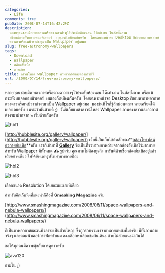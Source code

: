 ```yaml
---
categories:
  - Life
comments: true
pubDate: 2008-07-14T16:42:29Z
description:
  หลายๆคนชอบมีภาพอวกาศหรือดวงดาวต่างๆไว้ประดับห้องนอน โต๊ะทำงาน ในอัลบั้มภาพ
  หรือแม้กระทั่งบนจอคอมพิวเตอร์  ผมเองก็เหมือนกันครับ  โดยเฉพาะหน้าจอ Desktop ก็ชอบหาภาพอวกาศ
  ดวงดาวหรือเนบิวลาต่างๆมาเป็น Wallpaper อยู่เสมอ
slug: free-astronomy-wallpapers
tags:
  - Download
  - Wallpaper
  - กล้องฮับเบิล
  - ภาพถ่าย
title: ดาวน์โหลด wallpaper ภาพอวกาศและดวงดาวฟรี
url: /2008/07/14/free-astronomy-wallpapers/
---
```


หลายๆคนชอบมีภาพอวกาศหรือดวงดาวต่างๆไว้ประดับห้องนอน โต๊ะทำงาน ในอัลบั้มภาพ หรือแม้กระทั่งบนจอคอมพิวเตอร์  ผมเองก็เหมือนกันครับ  โดยเฉพาะหน้าจอ Desktop ก็ชอบหาภาพอวกาศ ดวงดาวหรือเนบิวลาต่างๆมาเป็น Wallpaper อยู่เสมอ  มองมันทีไรก็รู้สึกผ่อนคลาย หายเครียดได้เยอะเลยครับ  เพราะว่ามันสวยดี ;)  วันนี้เก็บแหล่งดาวน์โหลด Wallpaper ภาพดวงดาวและอวกาศต่างๆมาฝากจาก ๒ เว็บด้วยกันครับ

![hbl1](https://2012.armno.in.th/wp-content/uploads/2008/07/hbl1-thumb.jpg)

[http://hubblesite.org/gallery/wallpaper/](http://hubblesite.org/gallery/wallpaper/) เว็บนี้เป็นเว็บไซต์หลักของ**[กล้องโทรทัศน์อวกาศฮับเบิล](http://th.wikipedia.org/wiki/%E0%B8%81%E0%B8%A5%E0%B9%89%E0%B8%AD%E0%B8%87%E0%B9%82%E0%B8%97%E0%B8%A3%E0%B8%97%E0%B8%A3%E0%B8%A3%E0%B8%A8%E0%B8%99%E0%B9%8C%E0%B8%AD%E0%B8%A7%E0%B8%81%E0%B8%B2%E0%B8%A8%E0%B8%AE%E0%B8%B1%E0%B8%9A%E0%B9%80%E0%B8%9A%E0%B8%B4%E0%B8%A5)**ครับ  เราก็เข้ามาที่ **[Gallery](http://hubblesite.org/gallery/)** ซึ่งเป็นที่รวบรวมภาพถ่ายจากกล้องฮับเบิลไว้มากมาย สำหรับ Wallpaper มีทั้งหมด **๕๑** รูปครับ คุณภาพไม่ต้องพูดถึง การันตีด้วยชื่อกล้องฮับเบิลอยู่แล้ว  เสียอย่างเดียว ไม่ได้อัพเดทรูปใหม่ๆมาหลายปีละ

![hbl2](https://2012.armno.in.th/wp-content/uploads/2008/07/hbl2-thumb.jpg)

![hbl3](https://2012.armno.in.th/wp-content/uploads/2008/07/hbl3-thumb.jpg)

เลือกขนาด Resolution ได้เยอะแยะเลยทีเดียว

สำหรับอีกเว็บนึงที่แนะนำก็คือที่ **[Smashing Magazine](http://www.smashingmagazine.com)** ครับ

[http://www.smashingmagazine.com/2008/06/11/space-wallpapers-and-nebula-wallpapers/](http://www.smashingmagazine.com/2008/06/11/space-wallpapers-and-nebula-wallpapers/)

ก็เป็นภาพอวกาศและเนบิวลาซะเป็นส่วนใหญ่  ซึ่งถูกรวบรวมมาจากหลายแหล่งที่มาครับ มีทั้งภาพถ่ายจริงๆ และคอมพิวเตอร์กราฟิกครับผม ลองเลือกหาเลือกชมกันได้นะ สวยไม่สวยแนะนำกันได้

ขอให้ทุกคนมีความสุขกับการดูดาวครับ

![ava120](https://2012.armno.in.th/wp-content/uploads/2008/07/ava120-thumb.gif)

อามโน
;)
